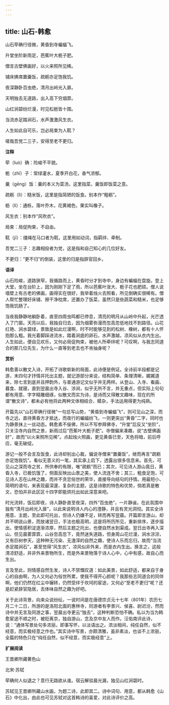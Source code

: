 ```yaml
---
---
---
```

title: 山石-韩愈
---

山石荦确行径微，黄昏到寺蝙蝠飞。

升堂坐阶新雨足，芭蕉叶大栀子肥。

僧言古壁佛画好，以火来照所见稀。

铺床拂席置羹饭，疏粝亦足饱我饥。

夜深静卧百虫绝，清月出岭光入扉。

天明独去无道路，出入高下穷烟霏。

山红涧碧纷烂漫，时见松枥皆十围。

当流赤足踏涧石，水声激激风生衣。

人生如此自可乐，岂必局束为人靰？

嗟哉吾党二三子，安得至老不更归。

**注释**

荦（luò）确：险峻不平貌。

栀（zhī）子：常绿灌水，夏季开白花，香气浓郁。

羹（gēng）饭：羹的本义为菜汤，这里指菜，羹饭即饭菜之意。

疏粝（lì）：糙米饭，这里是指简陋的饭食。别本作“粗粝”。

枥（lì）：通栎，落叶乔木，花黄褐色，果实叫橡子。

风生衣：别本作“风吹衣”。

局束：局促拘束，不自由。

靰（jī）：缰绳在马口者为靰，这里用如动词，指羁绊、牵制。

吾党二三子：志趣相投者为党，这是指和自己知心的几位好友。

不更归：“更不归”的倒装，这里的归是指辞官回乡。

**语译**

山石险峻，道路狭窄，我循路而上，黄昏时分才到寺中，身边有蝙蝠在盘旋。登上大堂，坐在台阶上，因为刚刚下足了雨，所以芭蕉叶涨大、栀子花也肥硕。僧人说墙壁上有古老的佛画，画得实在很好，我举着烛火去照看，所见倒确实很稀有。僧人帮忙整理好床铺、擦干净枕席，还置办了饭菜，虽然只是些蔬菜和糙米，也足够饱我饥肠了。

当夜我静静地躺卧着，直至四周虫鸣都已停息，清亮的明月从山岭中升起，光芒透入了门窗。天亮以后，我独自归去，因为烟雾弥漫而忽高忽低地找不到路径。山花红艳、涧水碧绿，景致是如此烂漫啊，时不时能够见到的松树、橡树，都有十人怀抱那么粗。我光着脚踩进流水，踏着涧底的卵石，水声激越，凉风似从衣内生出。人生如此，便自见欢乐，又何必局促拘束，被他人所牵绊呢？可叹啊，与我志同道合的那几位先生，为什么一直等到老去也不肯抽身呢？

**赏析**

韩愈善以散文入诗，开拓了诗歌崭新的局面，此诗便是例证。全诗前半段都是记游，末四句才抒情并托出主题，就记游部分来说，结构简单、条理清晰，娓娓道来，除七言到底并且押韵外，与普通游记文似乎并无两样。从登山、入寺、看画、暮食、就寝，直到翌晨出寺入谷、涉涧，似乎无所不言，并无重点，但实际上句句都有用意、字字精雕细琢，似散文而实为诗，是诗而又得散文趣味，现在的所谓“散文诗”，都未必有他将此两种文体相结合、糅杂，手法运用得更为纯熟。

开篇先以“山石荦确行径微”一句总写山势，“黄昏到寺蝙蝠飞”，则可见山之深，而寺之远，直待黄昏方才抵达，而夜行的蝙蝠纷飞，一则更突出“黄昏”二字，同时也为静景抹上一丝动态。韩愈素不佞佛，所以不写参拜佛寺，“升堂”后反又“坐阶”，只关注寺内自然之景，新雨过后“芭蕉叶大栀子肥”。寺僧偏来凑趣，说“古壁佛画好”，故而“以火来照所见稀”。点起烛火照画，更见黄昏已至，天色将暗，前后呼应，毫无破绽。

游记一般不会言及饭食，此诗却别出心裁，偏说寺僧来“置羹饭”，继而再言“疏粝亦足饱我饥”。看似无意义的一笔，其实承上启下，透露出很多信息来。首先，可见山之深而寺之贫，所供奉的有限，唯“疏粝”而已；其次，可见诗人游山竟日，黄昏入寺，已极饥饿了，侧面反映出山景之美，使人流连不舍；其三，粗食足饱，可见诗人志在山林之趣，而并不贪恋俗世的荣华，直接导向结句的抒情。用最短小、简明的语句，来表现最深邃、复杂的主题，这是诗歌的特色和优势，倘若真是散文，恐怕并非此区区十四字即能烘托出如此深意来吧。

时光流转，饭后即夜，诗人静卧直至夜深，四外“百虫绝”，一片静谧，在此氛围中独有“清月出岭光入扉”，以此来说明诗人内心的澄静，并且有灵光洞彻。其实全诗用意、主题，至此即可托出，但诗人仍嫌不足，转而再写翌晨。开篇即言游山，却并不明说山景，而放诸翌日，手法也极高明，这是将所历所见，重新排序，逐步描出，使情感积淀逐渐浓厚，然后主题之托出，也便自然水到渠成。翌日出寺再入深山，但见晨雾霏霏，山谷忽高忽下，竟然迷失道路，但身周山花烂漫，涧水淙淙，又有巨树参天，这种种无污染、无渣滓的自然之趣，使诗人乐而忘归，故而“当流赤足踏涧石”，甚至觉得“风生衣”，凉风似非外来，而是衣内生出。换言之，这般清凉舒适，并非外来景物所生，而是外来景物落于诗人心中，心中有感，故自心而生出。

言及至此，则情感自然生发，诗人不禁慨叹道：如此美景，如此舒适，都来自于身心的自由啊，为人又何必为俗世所累，使我不得开心颜呢？我那些志同道合的同伴啊，他们仍然在红尘中辗转，仍然受绊于坎坷的宦途，又何必“至老不更归”呢？还是赶紧辞官隐居，去体味自然之趣为好吧。

关于此诗背景，向来众说纷纭，一说时间是在唐德宗贞元十七年（801年）农历七月二十二日，所游的是洛阳北面的惠林寺，同游者有李景兴、侯喜、尉迟汾，然而诗中并无言及同游之事，翌晨出寺更云“独去”，这种判断恐怕不确。私以为当为韩愈宦途不顺之时，被贬离京，独自游山，念及京中友人而作。汪佑南评此诗，说：“通体写景处句多浓丽，即事写怀，以淡语出之。浓淡相间，纯任自然，似不经意，而实极经意之作也。”其实诗中写景，亦颇清雅，虽非素淡，也谈不上浓丽，全篇的特色只在“纯任自然，似不经意，而实极经意”上。

**扩展阅读**

王晋卿所藏著色山

北宋·苏轼

荦确何人似退之？意行无路欲从谁。宿云解驳晨光漏，独见山红涧碧时。

苏轼见王晋卿所藏山水画，为题二诗，此即其二。诗中词句、用意，都从韩愈《山石》中化出，由此也可见苏轼对这首韩诗的喜爱，对此诗评价之高。
